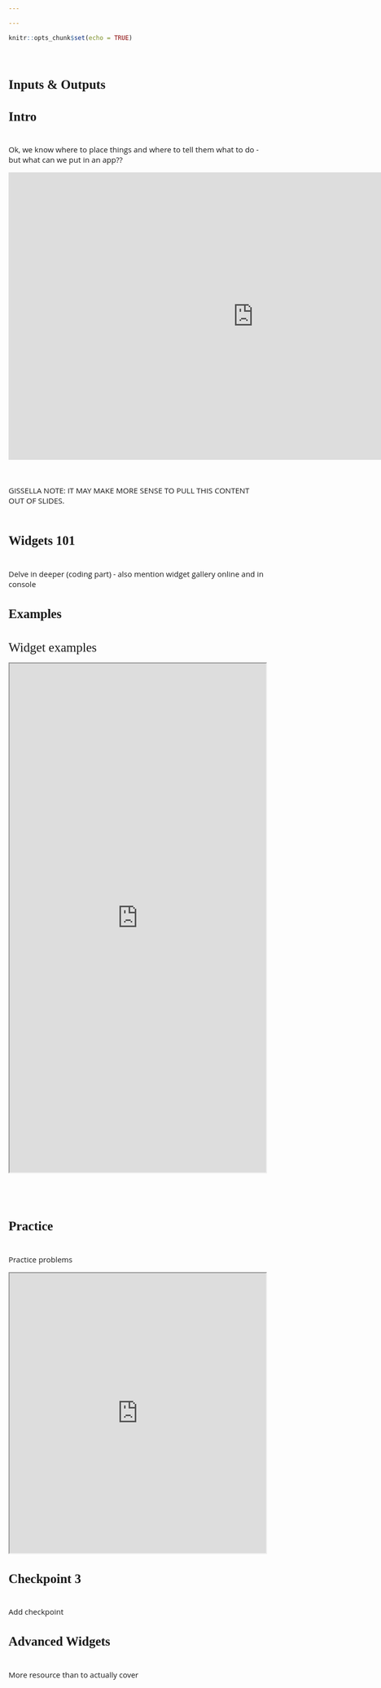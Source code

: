 ```yaml
---

---
```

<style>
@import url('https://fonts.googleapis.com/css?family=Scope+One&display=swap');
@import url('https://fonts.googleapis.com/css?family=Scope+One|Unica+One&display=swap&subset=latin-ext');
@import url('https://fonts.googleapis.com/css?family=Open+Sans&display=swap');

h1,h2 {font-family: 'Unica One', cursive;
  font-size: 25px;}
p2 {font-family: 'Unica One', cursive;
  font-size: 25px;}       
p {font-family: 'Open Sans', sans-serif;
  font-size: 15px;}   
</style>
  ```r
knitr::opts_chunk$set(echo = TRUE)
```
&nbsp;  


# Inputs & Outputs {.tabset .tabset-fade}  

## Intro  

&nbsp;  
Ok, we know where to place things and where to tell them what to do - but what can we put in an app??
&nbsp; 

<center>
<iframe src="https://4mosteurope.sharepoint.com/sites/traininganddevelopment/_layouts/15/Doc.aspx?sourcedoc={57513390-37f3-4db5-9506-ce8fbb21048e}&amp;action=embedview&amp;wdAr=1.7777777777777776" width="962px" height="565px" frameborder="0">This is an embedded <a target="_blank" href="https://office.com">Microsoft Office</a> presentation, powered by <a target="_blank" href="https://office.com/webapps">Office</a>.</iframe>
</center>

&nbsp; 

GISSELLA NOTE: IT MAY MAKE MORE SENSE TO PULL THIS CONTENT OUT OF SLIDES.  
&nbsp;   

## Widgets 101

&nbsp;  
Delve in deeper (coding part) - also mention widget gallery online and in console

## Examples  

&nbsp;  
<p2>Widget examples</p2>
<p></p>

<center>
<iframe width="100%" height="1000px" src="https://g4most.shinyapps.io/Example_file/" scrolling= "yes"></iframe>  
</center>  


<br> <br>

## Practice  

&nbsp;  
Practice problems  

<center>
<iframe width="100%" height="550" src="https://g4most.shinyapps.io/testing1/" scrolling= "yes"></iframe> </center>  

## Checkpoint 3

&nbsp;  
Add checkpoint 

## Advanced Widgets

&nbsp;  
More resource than to actually cover



  